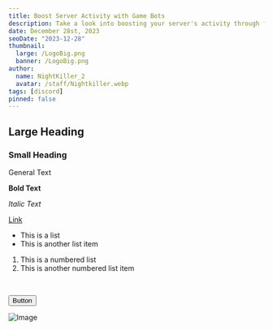 ```yaml
---
title: Boost Server Activity with Game Bots
description: Take a look into boosting your server's activity through free to use game bots!
date: December 28st, 2023
seoDate: "2023-12-28"
thumbnail:
  large: /LogoBig.png
  banner: /LogoBig.png
author:
  name: NightKiller_2
  avatar: /staff/Nightkiller.webp
tags: [discord]
pinned: false
---
```


## Large Heading

### Small Heading

General Text

**Bold Text**

_Italic Text_

[Link](https://google.com)

- This is a list
- This is another list item

1. This is a numbered list
2. This is another numbered list item


<br />

<Button variant="red">Button</Button>

![Image](/logos/wouldyou.webp)
